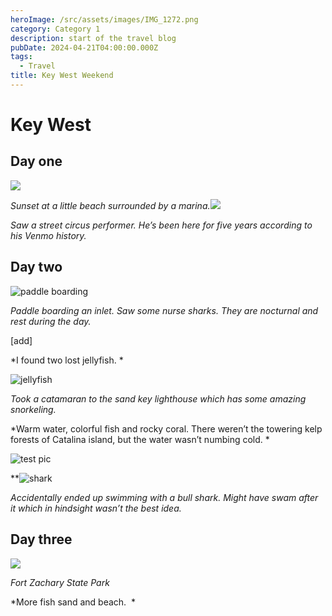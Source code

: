```yaml
---
heroImage: /src/assets/images/IMG_1272.png
category: Category 1
description: start of the travel blog
pubDate: 2024-04-21T04:00:00.000Z
tags:
  - Travel
title: Key West Weekend
---
```


# Key West

## Day one

![](</src/assets/images/Key_west/dji_fly_20240419_195302_179_1713570825620_pano_optimized.jpeg>)

*Sunset at a little beach surrounded by a marina.*![](</src/assets/images/Key west/IMG_1181.jpeg>)

*Saw a street circus performer. He’s been here for five years according to his Venmo history.*

## Day two

![paddle boarding](</src/assets/images/Key_west/73531421772__753F9E32-3EAC-4003-82D2-3D6CB35F1BFF.jpeg>)

*Paddle boarding an inlet. Saw some nurse sharks. They are nocturnal and rest during the day.*

\[add]

\*I found two lost jellyfish. \*

![jellyfish](</src/assets/images/Key_west/73532692029__F3D0D46C-B12B-4FCF-AB14-D6FAC20E222F.jpeg>)

*Took a catamaran to the sand key lighthouse which has some amazing snorkeling.*

\*Warm water, colorful fish and rocky coral. There weren’t the towering kelp forests of Catalina island, but the water wasn’t numbing cold. \*

![test pic](/src/assets/images/IMG_1272.png)

\*\*![shark](</src/assets/images/Key_west/GPTempDownload.jpeg>)

*Accidentally ended up swimming with a bull shark. Might have swam after it which in hindsight wasn’t the best idea.*

## Day three

![](/src/assets/images/IMG_1272.png)

*Fort Zachary State Park*

\*More fish sand and beach.  \*
